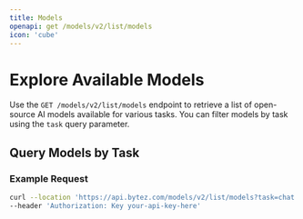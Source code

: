 ```yaml
---
title: Models
openapi: get /models/v2/list/models
icon: 'cube'
---
```


# Explore Available Models

Use the `GET /models/v2/list/models` endpoint to retrieve a list of open-source AI models available for various tasks. You can filter models by task using the `task` query parameter.

## Query Models by Task

### Example Request

```bash
curl --location 'https://api.bytez.com/models/v2/list/models?task=chat' \
--header 'Authorization: Key your-api-key-here'
```
